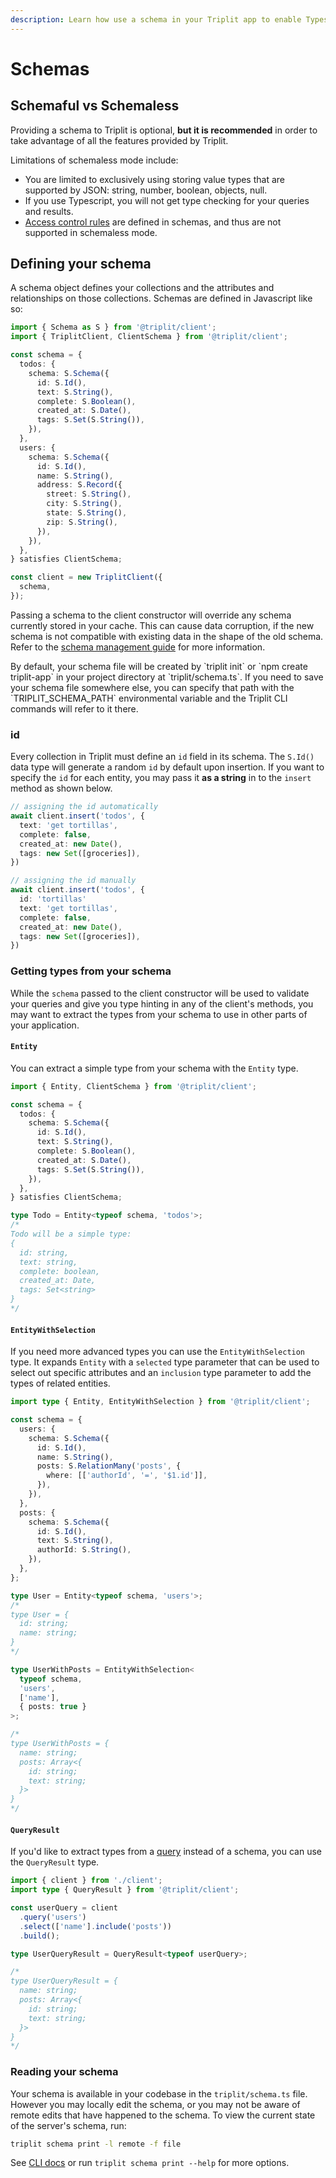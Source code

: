 ```yaml
---
description: Learn how use a schema in your Triplit app to enable Typescript support and data validation.
---
```



# Schemas

## Schemaful vs Schemaless

Providing a schema to Triplit is optional, **but it is recommended** in order to
take advantage of all the features provided by Triplit.

Limitations of schemaless mode include:

- You are limited to exclusively using storing value types that are supported by JSON: string, number, boolean, objects, null.
- If you use Typescript, you will not get type checking for your queries and results.
- [Access control rules](/schemas/rules) are defined in schemas, and thus are not supported in schemaless mode.

## Defining your schema

A schema object defines your collections and the attributes and relationships on those collections. Schemas are defined in Javascript like so:

```typescript
import { Schema as S } from '@triplit/client';
import { TriplitClient, ClientSchema } from '@triplit/client';

const schema = {
  todos: {
    schema: S.Schema({
      id: S.Id(),
      text: S.String(),
      complete: S.Boolean(),
      created_at: S.Date(),
      tags: S.Set(S.String()),
    }),
  },
  users: {
    schema: S.Schema({
      id: S.Id(),
      name: S.String(),
      address: S.Record({
        street: S.String(),
        city: S.String(),
        state: S.String(),
        zip: S.String(),
      }),
    }),
  },
} satisfies ClientSchema;

const client = new TriplitClient({
  schema,
});
```

Passing a schema to the client constructor will override any schema currently stored in your cache. This can cause data corruption, if the new schema is not compatible with existing data in the shape of the old schema. Refer to the [schema management guide](/schemas/updating) for more information.

<Callout>
  By default, your schema file will be created by `triplit init` or `npm create
  triplit-app` in your project directory at `triplit/schema.ts`. If you need to
  save your schema file somewhere else, you can specify that path with the
  `TRIPLIT_SCHEMA_PATH` environmental variable and the Triplit CLI commands will
  refer to it there.
</Callout>

### id

Every collection in Triplit must define an `id` field in its schema. The `S.Id()` data type will generate a random `id` by default upon insertion. If you want to specify the `id` for each entity, you may pass it **as a string** in to the `insert` method as shown below.

```typescript
// assigning the id automatically
await client.insert('todos', {
  text: 'get tortillas',
  complete: false,
  created_at: new Date(),
  tags: new Set([groceries]),
})

// assigning the id manually
await client.insert('todos', {
  id: 'tortillas'
  text: 'get tortillas',
  complete: false,
  created_at: new Date(),
  tags: new Set([groceries]),
})
```

### Getting types from your schema

While the `schema` passed to the client constructor will be used to validate your queries and give you type hinting in any of the client's methods, you may want to extract the types from your schema to use in other parts of your application.

#### `Entity`

You can extract a simple type from your schema with the `Entity` type.

```typescript
import { Entity, ClientSchema } from '@triplit/client';

const schema = {
  todos: {
    schema: S.Schema({
      id: S.Id(),
      text: S.String(),
      complete: S.Boolean(),
      created_at: S.Date(),
      tags: S.Set(S.String()),
    }),
  },
} satisfies ClientSchema;

type Todo = Entity<typeof schema, 'todos'>;
/* 
Todo will be a simple type:
{ 
  id: string, 
  text: string, 
  complete: boolean, 
  created_at: Date, 
  tags: Set<string> 
} 
*/
```

#### `EntityWithSelection`

If you need more advanced types you can use the `EntityWithSelection` type. It expands `Entity` with a `selected` type parameter that can be used to select out specific attributes and an `inclusion` type parameter to add the types of related entities.

```ts
import type { Entity, EntityWithSelection } from '@triplit/client';

const schema = {
  users: {
    schema: S.Schema({
      id: S.Id(),
      name: S.String(),
      posts: S.RelationMany('posts', {
        where: [['authorId', '=', '$1.id']],
      }),
    }),
  },
  posts: {
    schema: S.Schema({
      id: S.Id(),
      text: S.String(),
      authorId: S.String(),
    }),
  },
};

type User = Entity<typeof schema, 'users'>;
/*
type User = {
  id: string;
  name: string;
}
*/

type UserWithPosts = EntityWithSelection<
  typeof schema,
  'users',
  ['name'],
  { posts: true }
>;

/*
type UserWithPosts = {
  name: string;
  posts: Array<{
    id: string;
    text: string;
  }>
}
*/
```

#### `QueryResult`

If you'd like to extract types from a [query](/client/query) instead of a schema, you can use the `QueryResult` type.

```ts
import { client } from './client';
import type { QueryResult } from '@triplit/client';

const userQuery = client
  .query('users')
  .select(['name'].include('posts'))
  .build();

type UserQueryResult = QueryResult<typeof userQuery>;

/*
type UserQueryResult = {
  name: string;
  posts: Array<{
    id: string;
    text: string;
  }>
}
*/
```

### Reading your schema

Your schema is available in your codebase in the `triplit/schema.ts` file. However you may locally edit the schema, or you may not be aware of remote edits that have happened to the schema. To view the current state of the server's schema, run:

```bash
triplit schema print -l remote -f file
```

See [CLI docs](/cli/schema#triplit-schema-print) or run `triplit schema print --help` for more options.
